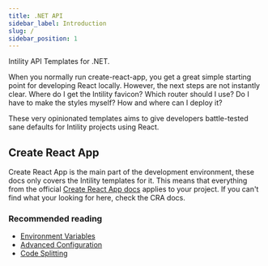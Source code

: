 ```yaml
---
title: .NET API
sidebar_label: Introduction
slug: /
sidebar_position: 1
---
```


Intility API Templates for .NET.

When you normally run create-react-app, you get a great simple starting point for developing React locally.
However, the next steps are not instantly clear.
Where do I get the Intility favicon?
Which router should I use?
Do I have to make the styles myself?
How and where can I deploy it?

These very opinionated templates aims to give developers battle-tested sane defaults for Intility projects using React.

## Create React App

Create React App is the main part of the development environment, these docs only covers the Intility templates for it.
This means that everything from the official [Create React App docs](https://create-react-app.dev/) applies to your project.
If you can't find what your looking for here, check the CRA docs.

### Recommended reading
- [Environment Variables](https://create-react-app.dev/docs/adding-custom-environment-variables)
- [Advanced Configuration](https://create-react-app.dev/docs/advanced-configuration)
- [Code Splitting](https://create-react-app.dev/docs/code-splitting)